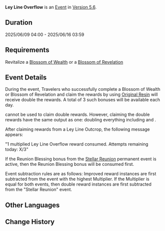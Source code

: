 {{Event
|name              = Ley Line Overflow 2025-06-09
|image             = Ley Line Overflow.png
|type              = In-Game
|time_known        = yes
|time_start        = 2025-06-09 04:00:00
|time_end          = 2025-06-16 03:59:59
|link              = 
}}
{{Description|The flow of experience and gold within the ley lines has been notable of late...<br>Use the power of [[Original Resin]] to make Blossoms of Wealth and Blossoms of Revelation bloom brilliantly, and bring forth shining [[Mora]] and forerunners' experiences into the world.}}
'''Ley Line Overflow''' is an [[Event]] in [[Version 5.6]].

==Duration==
2025/06/09 04:00 - 2025/06/16 03:59

==Requirements==
Revitalize a [[Blossom of Wealth]] or a [[Blossom of Revelation]]

==Event Details==
During the event, Travelers who successfully complete a Blossom of Wealth or Blossom of Revelation and claim the rewards by using [[Original Resin]] will receive double the rewards. A total of 3 such bonuses will be available each day.

{{Item|Condensed Resin|30}} cannot be used to claim double rewards. However, claiming the double rewards have the same output as one: doubling everything including {{Item|Companionship EXP|30}} and {{Item|Adventure EXP|30}}.

After claiming rewards from a Ley Line Outcrop, the following message appears:

"1 multiplied Ley Line Overflow reward consumed. Attempts remaining today: X/3"

If the Reunion Blessing bonus from the [[Stellar Reunion]] permanent event is active, then the Reunion Blessing bonus will be consumed first.

Event subtraction rules are as follows: Improved reward instances are first subtracted from the event with the highest Multiplier. If the Multiplier is equal for both events, then double reward instances are first subtracted  from the "Stellar Reunion" event.

==Other Languages==
{{Other Languages|Ley Line Overflow}}

==Change History==
{{Change History|5.6}}